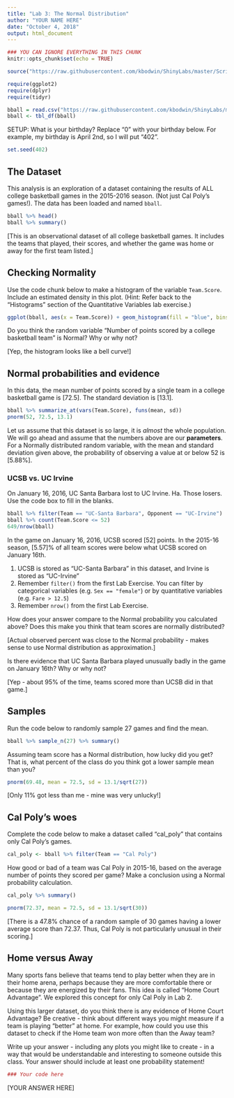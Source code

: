 ```yaml
---
title: "Lab 3: The Normal Distribution"
author: "YOUR NAME HERE"
date: "October 4, 2018"
output: html_document
---
```


```r
### YOU CAN IGNORE EVERYTHING IN THIS CHUNK
knitr::opts_chunk$set(echo = TRUE)

source("https://raw.githubusercontent.com/kbodwin/ShinyLabs/master/Scripts/packageLoaders2.R")

require(ggplot2)
require(dplyr)
require(tidyr)

bball = read.csv("https://raw.githubusercontent.com/kbodwin/ShinyLabs/master/Datasets/bball.csv", header = TRUE)
bball <- tbl_df(bball)

```

SETUP:  What is your birthday?  Replace "0" with your birthday below.  For example, my birthday is April 2nd, so I will put "402".

```r
set.seed(402)
```


## The Dataset

This analysis is an exploration of a dataset containing the results of ALL college basketball games in the 2015-2016 season. (Not just Cal Poly's games!). The data has been loaded and named `bball`.


```r
bball %>% head()
bball %>% summary()
```

[This is an observational dataset of all college basketball games.  It includes the teams that played, their scores, and whether the game was home or away for the first team listed.]

## Checking Normality

Use the code chunk below to make a histogram of the variable `Team.Score`.  Include an estimated density in this plot.  (Hint:  Refer back to the "Histograms" section of the Quantitative Variables lab exercise.)

```r
ggplot(bball, aes(x = Team.Score)) + geom_histogram(fill = "blue", bins = 40, aes(y = ..density..)) + geom_density(size = 2)
```

Do you think the random variable "Number of points scored by a college basketball team" is Normal?  Why or why not?


[Yep, the histogram looks like a bell curve!]


## Normal probabilities and evidence

In this data, the mean number of points scored by a single team in a college basketball game is [72.5].  The standard deviation is [13.1].

```r
bball %>% summarize_at(vars(Team.Score), funs(mean, sd))
pnorm(52, 72.5, 13.1)
```

Let us assume that this dataset is so large, it is *almost* the whole population.  We will go ahead and assume that the numbers above are our **parameters**.  
For a Normally distributed random variable, with the mean and standard deviation given above, the probability of observing a value at or below 52 is [5.88%].


### UCSB vs. UC Irvine

On January 16, 2016,  UC Santa Barbara lost to UC Irvine.  Ha.  Those losers. Use the code box to fill in the blanks.

```r
bball %>% filter(Team == "UC-Santa Barbara", Opponent == "UC-Irvine")
bball %>% count(Team.Score <= 52)
649/nrow(bball)
```

In the game on January 16, 2016, UCSB scored [52] points.  In the 2015-16 season, [5.57]% of all team scores were below what UCSB scored on January 16th.


1.  UCSB is stored as "UC-Santa Barbara" in this dataset, and Irvine is stored as "UC-Irvine"
2.  Remember `filter()` from the first Lab Exercise.  You can filter by categorical variables (e.g. `Sex == "female"`) or by quantitative variables (e.g. `Fare > 12.5`)
3.  Remember `nrow()` from the first Lab Exercise.


How does your answer compare to the Normal probability you calculated above?  Does this make you think that team scores are normally distributed?


[Actual observed percent was close to the Normal probability - makes sense to use Normal distribution as approximation.]


Is there evidence that UC Santa Barbara played unusually badly in the game on January 16th?  Why or why not?


[Yep - about 95% of the time, teams scored more than UCSB did in that game.]


## Samples

Run the code below to randomly sample 27 games and find the mean.

```r
bball %>% sample_n(27) %>% summary()
```

Assuming team score has a Normal distribution, how lucky did you get?  That is, what percent of the class do you think got a lower sample mean than you?

```r
pnorm(69.48, mean = 72.5, sd = 13.1/sqrt(27))
```


[Only 11% got less than me - mine was very unlucky!]

## Cal Poly's woes

Complete the code below to make a dataset called "cal_poly" that contains only Cal Poly's games.

```r
cal_poly <- bball %>% filter(Team == "Cal Poly")
```

How good or bad of a team was Cal Poly in 2015-16, based on the average number of points they scored per game?  Make a conclusion using a Normal probability calculation.

```r
cal_poly %>% summary()

pnorm(72.37, mean = 72.5, sd = 13.1/sqrt(30))
```

[There is a 47.8% chance of a random sample of 30 games having a lower average score than 72.37.  Thus, Cal Poly is not particularly unusual in their scoring.]




## Home versus Away


Many sports fans believe that teams tend to play better when they are in their home arena, perhaps because they are more comfortable there or because they are energized by their fans.  This idea is called "Home Court Advantage".  We explored this concept for only Cal Poly in Lab 2.

Using this larger dataset, do you think there is any evidence of Home Court Advantage?  Be creative - think about different ways you might measure if a team is playing "better" at home.  For example, how could you use this dataset to check if the Home team won more often than the Away team?

Write up your answer - including any plots you might like to create - in a way that would be understandable and interesting to someone outside this class.  Your answer should include at least one probability statement!

```r
### Your code here
```

[YOUR ANSWER HERE]


